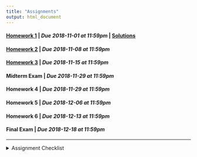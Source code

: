 ```yaml
---
title: "Assignments"
output: html_document
---
```


#### [Homework 1](hw1.html) | *Due 2018-11-01 at 11:59pm* | [Solutions](hw1_solutions.html)
#### [Homework 2](hw2.html) | *Due 2018-11-08 at 11:59pm*
#### [Homework 3](hw3.html) | *Due 2018-11-15 at 11:59pm*
#### Midterm Exam | *Due 2018-11-29 at 11:59pm*
#### Homework 4 | *Due 2018-11-29 at 11:59pm*
#### Homework 5 | *Due 2018-12-06 at 11:59pm*
#### Homework 6 | *Due 2018-12-13 at 11:59pm*
#### Final Exam | *Due 2018-12-18 at 11:59pm*

---
<details>
<summary>Assignment Checklist
</summary>

1. Setup GitHub repository through GitHub classroom (this is simply following a link in the assignment page)
2. Copy the repository URL (make sure you are copying the SSH url, not the HTTPS url)
3. Create a new RStudio project from Version Control (File -> New Project -> Version Control)
    - This will create a new directory (folder) on your computer for that assignment
    - Make sure you know where your projects / directories are being saved
4. Begin working on the assignment
5. As you reach saving points, save your work and use the Git pane in RStudio to commit your changes to `git`.
    - Make sure that each commit contains a commit message
    - **Do not** amend previous commit
6. Push your changes to GitHub using the Git pane in RStudio
7. Visit your GitHub repository in a web browser and ensure that your submitted files are there
    - **If your files are not on GitHub they are not turned in**
8. Once your assignment has been graded, perform a Git Pull using the Git pane in RStudio to pull `feedback.txt` into your local repository.
</details>